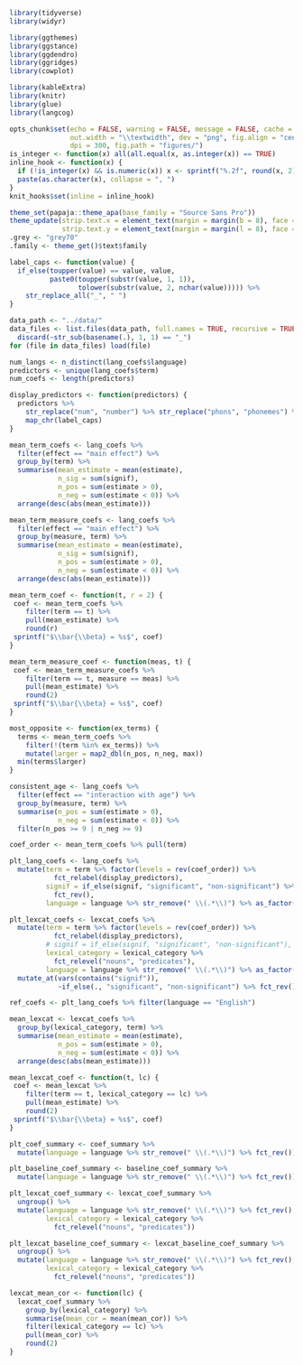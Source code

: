 ```r
library(tidyverse)
library(widyr)

library(ggthemes)
library(ggstance)
library(ggdendro)
library(ggridges)
library(cowplot)

library(kableExtra)
library(knitr)
library(glue)
library(langcog)

opts_chunk$set(echo = FALSE, warning = FALSE, message = FALSE, cache = TRUE,
               out.width = "\\textwidth", dev = "png", fig.align = "center",
               dpi = 300, fig.path = "figures/")
is_integer <- function(x) all(all.equal(x, as.integer(x)) == TRUE)
inline_hook <- function(x) {
  if (!is_integer(x) && is.numeric(x)) x <- sprintf("%.2f", round(x, 2))
  paste(as.character(x), collapse = ", ")
}
knit_hooks$set(inline = inline_hook)

theme_set(papaja::theme_apa(base_family = "Source Sans Pro"))
theme_update(strip.text.x = element_text(margin = margin(b = 8), face = "bold"),
             strip.text.y = element_text(margin = margin(l = 8), face = "bold"))
.grey <- "grey70"
.family <- theme_get()$text$family

label_caps <- function(value) {
  if_else(toupper(value) == value, value,
          paste0(toupper(substr(value, 1, 1)),
                 tolower(substr(value, 2, nchar(value))))) %>%
    str_replace_all("_", " ")
}
```

```r
data_path <- "../data/"
data_files <- list.files(data_path, full.names = TRUE, recursive = TRUE) %>%
  discard(~str_sub(basename(.), 1, 1) == "_")
for (file in data_files) load(file)

num_langs <- n_distinct(lang_coefs$language)
predictors <- unique(lang_coefs$term)
num_coefs <- length(predictors)

display_predictors <- function(predictors) {
  predictors %>%
    str_replace("num", "number") %>% str_replace("phons", "phonemes") %>%
    map_chr(label_caps)
}
```

```r
mean_term_coefs <- lang_coefs %>%
  filter(effect == "main effect") %>%
  group_by(term) %>%
  summarise(mean_estimate = mean(estimate),
            n_sig = sum(signif),
            n_pos = sum(estimate > 0),
            n_neg = sum(estimate < 0)) %>%
  arrange(desc(abs(mean_estimate)))

mean_term_measure_coefs <- lang_coefs %>%
  filter(effect == "main effect") %>%
  group_by(measure, term) %>%
  summarise(mean_estimate = mean(estimate),
            n_sig = sum(signif),
            n_pos = sum(estimate > 0),
            n_neg = sum(estimate < 0)) %>%
  arrange(desc(abs(mean_estimate)))

mean_term_coef <- function(t, r = 2) {
 coef <- mean_term_coefs %>%
    filter(term == t) %>%
    pull(mean_estimate) %>%
    round(r)
 sprintf("$\\bar{\\beta} = %s$", coef)
}

mean_term_measure_coef <- function(meas, t) {
 coef <- mean_term_measure_coefs %>%
    filter(term == t, measure == meas) %>%
    pull(mean_estimate) %>%
    round(2)
 sprintf("$\\bar{\\beta} = %s$", coef)
}

most_opposite <- function(ex_terms) {
  terms <- mean_term_coefs %>%
    filter(!(term %in% ex_terms)) %>%
    mutate(larger = map2_dbl(n_pos, n_neg, max))
  min(terms$larger)
}

consistent_age <- lang_coefs %>%
  filter(effect == "interaction with age") %>%
  group_by(measure, term) %>%
  summarise(n_pos = sum(estimate > 0),
            n_neg = sum(estimate < 0)) %>%
  filter(n_pos >= 9 | n_neg >= 9)
```

```r
coef_order <- mean_term_coefs %>% pull(term)

plt_lang_coefs <- lang_coefs %>%
  mutate(term = term %>% factor(levels = rev(coef_order)) %>%
           fct_relabel(display_predictors),
         signif = if_else(signif, "significant", "non-significant") %>%
           fct_rev(),
         language = language %>% str_remove(" \\(.*\\)") %>% as_factor())

plt_lexcat_coefs <- lexcat_coefs %>%
  mutate(term = term %>% factor(levels = rev(coef_order)) %>%
           fct_relabel(display_predictors),
         # signif = if_else(signif, "significant", "non-significant"),
         lexical_category = lexical_category %>%
           fct_relevel("nouns", "predicates"),
         language = language %>% str_remove(" \\(.*\\)") %>% as_factor()) %>%
  mutate_at(vars(contains("signif")),
            ~if_else(., "significant", "non-significant") %>% fct_rev())

ref_coefs <- plt_lang_coefs %>% filter(language == "English")

mean_lexcat <- lexcat_coefs %>%
  group_by(lexical_category, term) %>%
  summarise(mean_estimate = mean(estimate),
            n_pos = sum(estimate > 0),
            n_neg = sum(estimate < 0)) %>%
  arrange(desc(abs(mean_estimate)))

mean_lexcat_coef <- function(t, lc) {
 coef <- mean_lexcat %>%
    filter(term == t, lexical_category == lc) %>%
    pull(mean_estimate) %>%
    round(2)
 sprintf("$\\bar{\\beta} = %s$", coef)
}
```

```r
plt_coef_summary <- coef_summary %>%
  mutate(language = language %>% str_remove(" \\(.*\\)") %>% fct_rev())

plt_baseline_coef_summary <- baseline_coef_summary %>%
  mutate(language = language %>% str_remove(" \\(.*\\)") %>% fct_rev())

plt_lexcat_coef_summary <- lexcat_coef_summary %>%
  ungroup() %>%
  mutate(language = language %>% str_remove(" \\(.*\\)") %>% fct_rev(),
         lexical_category = lexical_category %>%
           fct_relevel("nouns", "predicates"))

plt_lexcat_baseline_coef_summary <- lexcat_baseline_coef_summary %>%
  ungroup() %>%
  mutate(language = language %>% str_remove(" \\(.*\\)") %>% fct_rev(),
         lexical_category = lexical_category %>%
           fct_relevel("nouns", "predicates"))

lexcat_mean_cor <- function(lc) {
  lexcat_coef_summary %>%
    group_by(lexical_category) %>%
    summarise(mean_cor = mean(mean_cor)) %>%
    filter(lexical_category == lc) %>%
    pull(mean_cor) %>%
    round(2)
}
```
